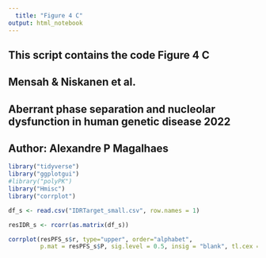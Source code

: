 ```yaml
---
  title: "Figure 4 C"
output: html_notebook
---
```

###########################################################################################
## This script contains the code Figure 4 C                                              ##
## Mensah & Niskanen et al.                                                              ##
## Aberrant phase separation and nucleolar dysfunction in human genetic disease 2022     ##
## Author: Alexandre P Magalhaes                                                         ##
###########################################################################################


```r
library("tidyverse")
library("ggplotgui")
#library("polyPK")
library("Hmisc")
library("corrplot")
```
```r
df_s <- read.csv("IDRTarget_small.csv", row.names = 1)
```
```r
resIDR_s <- rcorr(as.matrix(df_s))
```
```r
corrplot(resPFS_s$r, type="upper", order="alphabet", 
         p.mat = resPFS_s$P, sig.level = 0.5, insig = "blank", tl.cex = 1)
```

